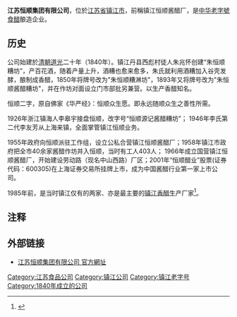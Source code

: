 '''江苏恒顺集团有限公司'''，位於[[江苏省|江苏省]][[镇江市|镇江市]]，前稱镇江恒顺酱醋厂，是[[中华老字號|中华老字號]][[食醋|食醋]]酿造企业。

==历史==
公司始建於[[清朝|清朝]][[道光|道光]]二十年（1840年）。镇江丹县西彪村徒人朱兆怀创建“朱恒顺糟坊”，产百花酒，随着产量上升，酒糟也愈来愈多，朱氏就利用酒糟加入谷壳发酵，酿制成香醋，1850年将牌号改为"朱恒顺糟淋坊"，1893年又将牌号改为"朱恒顺酱醋糟坊"，并在作坊对面设立门市部批另兼营。以生产香醋知名。

恒顺二字，原自佛家《华严经》：恒顺众生愿。即永远随顺众生之善性所需。

1926年浙江镇海人李皋宇接盘恒顺，改字号“恒顺源记酱醋糟坊”； 1946年李氏第二代李友芳从上海来镇，全面掌管镇江恒顺业务。

1955年政府向恒顺派驻工作组，设立公私合营镇江恒顺酱醋厂；1958年镇江市政府把全市40余家酱醋作坊并入恒顺，当时有工人403人； 1966年成立国营镇江恒顺酱醋厂，开始建设劳动路（现名中山西路）厂区；2001年“恒顺醋业”股票(证券代码：600305)在上海证券交易所挂牌上市，成为中国酱醋行业第一家上市公司。

1985年前，是当时镇江仅有的两家、亦是最主要的[[镇江香醋|镇江香醋]]生产厂家<ref>{{Cite web |url=http://people.com.cn/GB/shehui/41158/3112558.html |title=镇江香醋：造假谁之过 |accessdate=2018-11-06 |author=记者：朱华夏 |date=2005-01-12 |work=责任编辑：高兵强 |publisher=人民网，来源：《华东新闻》 (2005年01月12日 第十版) |language=Zh-hans |archive-url=https://web.archive.org/web/20181106171542/http://people.com.cn/GB/shehui/41158/3112558.html |archive-date=2018年11月6日 |dead-url=yes }}</ref>。

== 注释 ==

{{Reflist}}

== 外部链接 ==
*[http://www.hengshun.cn/ 江苏恒顺集团有限公司 官方網址] {{Wayback|url=http://www.hengshun.cn/ |date=20171123231616 }}

[[Category:江苏食品公司|Category:江苏食品公司]]
[[Category:镇江公司|Category:镇江公司]]
[[Category:镇江老字号|Category:镇江老字号]]
[[Category:1840年成立的公司|Category:1840年成立的公司]]